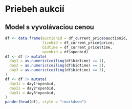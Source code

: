 # Priebeh aukcií

## Model s vyvolávaciou cenou

```r
df <- data.frame(auctionid = df_current_price$auctionid,
                 livebid = df_current_price$price, 
                 bidtime = df_current_price$time,
                 openbid = df$openbid)
df <- df |> mutate(
  day1 = as.numeric(ceiling(df$bidtime) == 1),
  day2 = as.numeric(ceiling(df$bidtime) == 2),
  day3 = as.numeric(ceiling(df$bidtime) == 3),
)
df <- df |> mutate(
  day1i = day1*openbid,
  day2i = day2*openbid,
  day3i = day3*openbid,
)
pander(head(df), style = "rmarkdown")
```